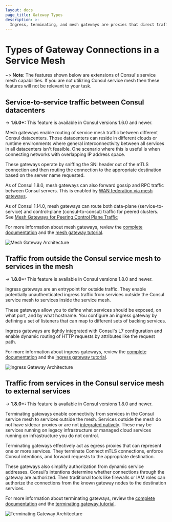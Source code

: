```yaml
---
layout: docs
page_title: Gateway Types
description: >-
  Ingress, terminating, and mesh gateways are proxies that direct traffic into, out of, and inside of Consul's service mesh. Learn how these gateways enable different kinds of service-to-service communication.
---
```


# Types of Gateway Connections in a Service Mesh

~> **Note**: The features shown below are extensions of Consul's service mesh capabilities. If you are not utilizing
Consul service mesh then these features will not be relevant to your task.

## Service-to-service traffic between Consul datacenters

-> **1.6.0+:** This feature is available in Consul versions 1.6.0 and newer.

Mesh gateways enable routing of service mesh traffic between different Consul datacenters. Those datacenters can reside
in different clouds or runtime environments where general interconnectivity between all services in all datacenters
isn't feasible. One scenario where this is useful is when connecting networks with overlapping IP address space.

These gateways operate by sniffing the SNI header out of the mTLS connection and then routing the connection to the
appropriate destination based on the server name requested. 

As of Consul 1.8.0, mesh gateways can also forward gossip and RPC traffic between Consul servers.
This is enabled by [WAN federation via mesh gateways](/consul/docs/connect/gateways/mesh-gateway/wan-federation-via-mesh-gateways).

As of Consul 1.14.0, mesh gateways can route both data-plane (service-to-service) and control-plane (consul-to-consul) traffic for peered clusters. 
See [Mesh Gateways for Peering Control Plane Traffic](/consul/docs/connect/gateways/mesh-gateway/peering-via-mesh-gateways)

For more information about mesh gateways, review the [complete documentation](/consul/docs/connect/gateways/mesh-gateway)
and the [mesh gateway tutorial](/consul/tutorials/developer-mesh/service-mesh-gateways).

![Mesh Gateway Architecture](/img/mesh-gateways.png)

## Traffic from outside the Consul service mesh to services in the mesh

-> **1.8.0+:** This feature is available in Consul versions 1.8.0 and newer.

Ingress gateways are an entrypoint for outside traffic. They enable potentially unauthenticated ingress traffic from
services outside the Consul service mesh to services inside the service mesh.

These gateways allow you to define what services should be exposed, on what port, and by what hostname. You configure
an ingress gateway by defining a set of listeners that can map to different sets of backing services.

Ingress gateways are tightly integrated with Consul's L7 configuration and enable dynamic routing of HTTP requests by
attributes like the request path.

For more information about ingress gateways, review the [complete documentation](/consul/docs/connect/gateways/ingress-gateway)
and the [ingress gateway tutorial](/consul/tutorials/developer-mesh/service-mesh-gateways).

![Ingress Gateway Architecture](/img/ingress-gateways.png)

## Traffic from services in the Consul service mesh to external services

-> **1.8.0+:** This feature is available in Consul versions 1.8.0 and newer.

Terminating gateways enable connectivity from services in the Consul service mesh to services outside the mesh.
Services outside the mesh do not have sidecar proxies or are not [integrated natively](/consul/docs/connect/native).
These may be services running on legacy infrastructure or managed cloud services running on
infrastructure you do not control.

Terminating gateways effectively act as egress proxies that can represent one or more services. They terminate Connect
mTLS connections, enforce Consul intentions, and forward requests to the appropriate destination.

These gateways also simplify authorization from dynamic service addresses. Consul's intentions determine whether
connections through the gateway are authorized. Then traditional tools like firewalls or IAM roles can authorize the
connections from the known gateway nodes to the destination services.

For more information about terminating gateways, review the [complete documentation](/consul/docs/connect/gateways/terminating-gateway)
and the [terminating gateway tutorial](https://learn.hashicorp.com/tutorials/consul/teminating-gateways-connect-external-services).

![Terminating Gateway Architecture](/img/terminating-gateways.png)

